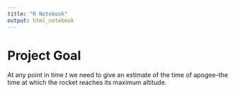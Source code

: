 ```yaml
---
title: "R Notebook"
output: html_notebook
---
```


# Project Goal

At any point in time $t$ we need to give an estimate of the time of apogee--the time at which the rocket reaches its maximum altitude.
